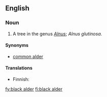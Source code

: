 ==English==

===Noun===
{{en-noun|sg=[[black]] [[alder]]}}

# A tree in the genus ''[[Alnus]]''; ''Alnus glutinosa''.

====Synonyms====
*[[common alder]]

====Translations====
{{trans-top|Alnus glutinosa}}
* Finnish: {{t+|fi|tervaleppä}}
{{trans-mid}}
{{trans-bottom}}

[[fy:black alder]]
[[fi:black alder]]
